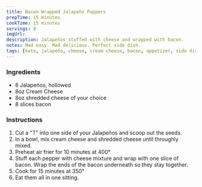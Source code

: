 ```yaml
---
title: Bacon Wrapped Jalapeño Poppers
prepTime: 15 minutes
cookTime: 15 minutes
servings: 8
imgUrl:
description: Jalapeños stuffed with cheese and wrapped with bacon.
notes: Mad easy. Mad delicious. Perfect side dish.
tags: [keto, jalapeño, cheese, cream cheese, bacon, appetizer, side dish]
---
```


### Ingredients

- 8 Jalapeños, hollowed
- 8oz Cream Cheese
- 8oz shredded cheese of your choice
- 8 slices bacon

### Instructions

1. Cut a "T" into one side of your Jalapeños and scoop out the seeds.
1. In a bowl, mix cream cheese and shredded cheese until throughly mixed.
1. Preheat air frier for 10 minutes at 400°
1. Stuff each pepper with cheese mixture and wrap with one slice of bacon. Wrap the ends of the bacon underneath so they stay together.
1. Cook for 15 minutes at 350°
1. Eat them all in one sitting.
